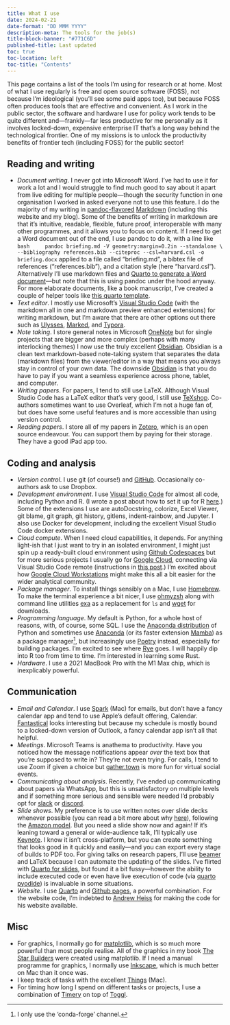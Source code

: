 ```yaml
---
title: What I use
date: 2024-02-21
date-format: "DD MMM YYYY"
description-meta: The tools for the job(s)
title-block-banner: "#771C6D"
published-title: Last updated
toc: true
toc-location: left
toc-title: "Contents"
---
```


This page contains a list of the tools I'm using for research or at home. Most of what I use regularly is free and open source software (FOSS), not because I'm ideological (you'll see some paid apps too), but because FOSS often produces tools that are effective and convenient. As I work in the public sector, the software and hardware I use for policy work tends to be quite different and—frankly—far less productive for me personally as it involves locked-down, expensive enterprise IT that's a long way behind the technological frontier. One of my missions is to unlock the productivity benefits of frontier tech (including FOSS) for the public sector!

## Reading and writing

- *Document writing*. I never got into Microsoft Word. I've had to use it for work a lot and I would struggle to find much good to say about it apart from live editing for multiple people—though the security function in one organisation I worked in asked everyone not to use this feature. I do the majority of my writing in [pandoc-flavored](http://pandoc.org/) [Markdown](https://daringfireball.net/projects/markdown/) (including this website and my blog). Some of the benefits of writing in markdown are that it's intuitive, readable, flexible, future proof, interoperable with many other programmes, and it allows you to focus on content. If I need to get a Word document out of the end, I use pandoc to do it, with a line like 
    ```bash
    pandoc briefing.md -V geometry:margin=0.2in --standalone \
    --bibliography references.bib --citeproc --csl=harvard.csl -o briefing.docx
    ```
    applied to a file called "briefing.md", a bibtex file of references ("references.bib"), and a citation style (here "harvard.csl"). Alternatively I'll use markdown files and [Quarto to generate a Word document](https://quarto.org/docs/output-formats/ms-word.html)—but note that this is using pandoc under the hood anyway. For more elaborate documents, like a book manuscript, I've created a couple of helper tools like [this quarto template](https://github.com/aeturrell/cookie-cutter-quarto-book-manuscript). 
- *Text editor*. I mostly use Microsoft's [Visual Studio Code](https://code.visualstudio.com/) (with the markdown all in one and markdown preview enhanced extensions) for writing markdown, but I'm aware that there are other options out there such as [Ulysses](http://ulyssesapp.com/), [Marked](http://marked2app.com/), and [Typora](https://typora.io/).
- *Note taking*. I store general notes in Microsoft [OneNote](https://www.onenote.com/) but for single projects that are bigger and more complex (perhaps with many interlocking themes) I now use the truly excellent [Obsidian](https://obsidian.md/). Obsidian is a clean text markdown-based note-taking system that separates the data (markdown files) from the viewer/editor in a way that means you always stay in control of your own data. The downside [Obsidian](https://obsidian.md/) is that you do have to pay if you want a seamless experience across phone, tablet, and computer.
- *Writing papers*. For papers, I tend to still use LaTeX. Although Visual Studio Code has a LaTeX editor that's very good, I still use [TeXshop](https://pages.uoregon.edu/koch/texshop/). Co-authors sometimes want to use Overleaf, which I'm not a huge fan of, but does have some useful features and is more accessible than using version control.
- *Reading papers*. I store all of my papers in [Zotero](https://www.zotero.org/), which is an open source endeavour. You can support them by paying for their storage. They have a good iPad app too.

## Coding and analysis

- *Version control*. I use git (of course!) and [GitHub](https://github.com/). Occasionally co-authors ask to use Dropbox.
- *Development environment*. I use [Visual Studio Code](https://code.visualstudio.com/) for almost all code, including Python and R. (I wrote a post about how to set it up for R [here](../blog/posts/setting-up-r-in-vscode/index.md).) Some of the extensions I use are autoDocstring, colorize, Excel Viewer, git blame, git graph, git history, gitlens, indent-rainbow, and Jupyter. I also use Docker for development, including the excellent Visual Studio Code docker extensions.
- *Cloud compute*. When I need cloud capabilities, it depends. For anything light-ish that I just want to try in an isolated environment, I might just spin up a ready-built cloud environment using [Github Codespaces](https://github.com/features/codespaces) but for more serious projects I usually go for [Google Cloud](https://cloud.google.com/), connecting via Visual Studio Code remote (instructions in [this post](../blog/posts/visual-studio-code-in-the-cloud/index.md).) I'm excited about how [Google Cloud Workstations](https://cloud.google.com/workstations) might make this all a bit easier for the wider analytical community.
- *Package manager*. To install things sensibly on a Mac, I use [Homebrew](https://brew.sh/). To make the terminal experience a bit nicer, I use [ohmyzsh](https://ohmyz.sh/) along with command line utilities [exa](https://github.com/ogham/exa) as a replacement for `ls` and [wget](https://www.gnu.org/software/wget/) for downloads.
- *Programming language*. My default is Python, for a whole host of reasons, with, of course, some SQL. I use the [Anaconda distribution](https://www.anaconda.com/download) of Python and sometimes use [Anaconda](https://www.anaconda.com/) (or its faster extension [Mamba](https://github.com/mamba-org/mamba)) as a package manager[^1], but increasingly use [Poetry](https://python-poetry.org/) instead, especially for building packages. I'm excited to see where [Rye](https://rye-up.com/) goes. I will happily dip into R too from time to time. I'm interested in learning some Rust.
- *Hardware*. I use a 2021 MacBook Pro with the M1 Max chip, which is inexplicably powerful.

[^1]: I only use the 'conda-forge' channel.

## Communication

- *Email and Calendar*. I use [Spark](https://sparkmailapp.com/) (Mac) for emails, but don't have a fancy calendar app and tend to use Apple's default offering, Calendar. [Fantastical](https://flexibits.com/fantastical) looks interesting but because my schedule is mostly bound to a locked-down version of Outlook, a fancy calendar app isn't all that helpful.
- *Meetings*. Microsoft Teams is anathema to productivity. Have you noticed how the message notifications appear *over* the text box that you're supposed to write in? They're not even trying. For calls, I tend to use Zoom if given a choice but [gather.town](https://www.gather.town/) is more fun for virtual social events.
- *Communicating about analysis*. Recently, I've ended up communicating about papers via WhatsApp, but this is unsatisfactory on multiple levels and if something more serious and sensible were needed I'd probably opt for [slack](https://slack.com/intl/en-gb) or [discord](https://discord.com/).
- *Slide shows*. My preference is to use written notes over slide decks whenever possible (you can read a bit more about why [here](../blog/posts/managing-public-sector-knowledge/managing-public-sector-knowledge.qmd#notes-should-be-the-default-with-microsoft-powerpoint-presentations-only-by-exception)), following the [Amazon model](https://www.managementtoday.co.uk/why-amazon-banned-powerpoint/leadership-lessons/article/1689543). But you need a slide show now and again! If it's leaning toward a general or wide-audience talk, I'll typically use [Keynote](https://www.apple.com/uk/keynote/). I know it isn't cross-platform, but you can create something that looks good in it quickly and easily—and you can export every stage of builds to PDF too. For giving talks on research papers, I'll use [beamer](https://ctan.org/pkg/beamer) and LaTeX because I can automate the updating of the slides. I've flirted with [Quarto for slides](https://quarto.org/docs/presentations/), but found it a bit fussy—however the ability to include executed code or even have live execution of code (via [quarto pyodide](https://github.com/coatless-quarto/pyodide)) is invaluable in some situations.
- *Website*. I use [Quarto](https://quarto.org/) and [Github pages](https://pages.github.com/), a powerful combination. For the website code, I'm indebted to [Andrew Heiss](https://www.andrewheiss.com/) for making the code for his website available.

## Misc

- For graphics, I normally go for [matplotlib](https://matplotlib.org/), which is so much more powerful than most people realise. All of the graphics in my book [The Star Builders](../thestarbuilders/thestarbuilders.qmd) were created using matplotlib. If I need a manual programme for graphics, I normally use [Inkscape](https://inkscape.org/), which is much better on Mac than it once was.
- I keep track of tasks with the excellent [Things](https://culturedcode.com/things/) (Mac).
- For timing how long I spend on different tasks or projects, I use a combination of [Timery](https://timeryapp.com/) on top of [Toggl](https://toggl.com/).
